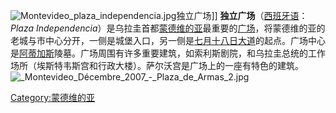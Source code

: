 [[File:Montevideo_plaza_independencia.jpg|thumb]]独立广场]]
'''独立广场'''（[[西班牙语|西班牙语]]：''Plaza Independencia''）是乌拉圭首都[[蒙德维的亚|蒙德维的亚]]最重要的[[广场|广场]]，将蒙德维的亚的老城与市中心分开，一侧是城堡入口，另一侧是[[七月十八日大道|七月十八日大道]]的起点。广场中心是[[阿蒂加斯|阿蒂加斯]]陵墓。广场周围有许多重要建筑，如索利斯剧院，和乌拉圭总统的工作场所（埃斯特韦斯宫和行政大楼）。萨尔沃宫是广场上的一座有特色的建筑。
{{Clear}}
[[File:_Montevideo_Décembre_2007_-_Plaza_de_Armas_2.jpg|thumb]]

{{coord|34|54|23.4|S|56|11|59.1|W|type:landmark|display=title}}

[[Category:蒙德维的亚|Category:蒙德维的亚]]